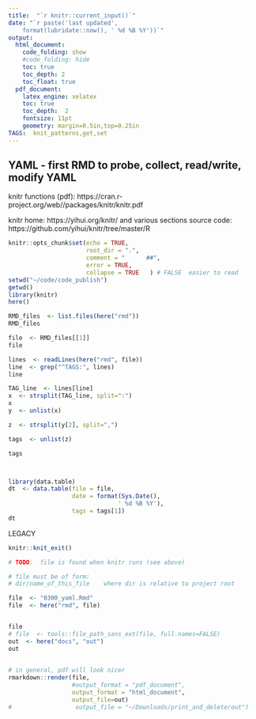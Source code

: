 ```yaml
---
title:  "`r knitr::current_input()`"  
date: "`r paste('last updated', 
    format(lubridate::now(), ' %d %B %Y'))`"   
output:   
  html_document:  
    code_folding: show
    #code_folding: hide
    toc: true 
    toc_depth: 2
    toc_float: true
  pdf_document:   
    latex_engine: xelatex  
    toc: true
    toc_depth:  2   
    fontsize: 11pt   
    geometry: margin=0.5in,top=0.25in   
TAGS:  knit_patterns,get,set
---
```





##  YAML  - first RMD to probe, collect, read/write, modify YAML



knitr functions (pdf): https://cran.r-project.org/web//packages/knitr/knitr.pdf

knitr home:  https://yihui.org/knitr/ and various sections
source code:  https://github.com/yihui/knitr/tree/master/R

```r
knitr::opts_chunk$set(echo = TRUE,
                      root_dir = ".",
                      comment = "      ##",
                      error = TRUE,
                      collapse = TRUE   ) # FALSE  easier to read
setwd("~/code/code_publish")
getwd()
library(knitr)
here()
```

```r
RMD_files  <- list.files(here("rmd"))
RMD_files

file  <- RMD_files[[1]]
file

lines  <- readLines(here("rmd", file))
line  <- grep("^TAGS:", lines)
line

TAG_line  <- lines[line]
x  <- strsplit(TAG_line, split=":")
x
y  <- unlist(x)

z  <- strsplit(y[2], split=",")

tags  <- unlist(z)

tags



library(data.table)
dt  <- data.table(file = file, 
                  date = format(Sys.Date(), 
                               ' %d %B %Y'), 
                  tags = tags[1])
dt
```







LEGACY
```r
knitr::knit_exit()
```








```r
# TODO:  file is found when knitr runs (see above)

# file must be of form:
# dir/name_of_this_file    where dir is relative to project root

file  <- "0300_yaml.Rmd"
file  <- here("rmd", file)


file
# file  <- tools::file_path_sans_ext(file, full.names=FALSE)
out  <- here("docs", "out")
out
             

# in general, pdf will look nicer
rmarkdown::render(file,
                  #output_format = "pdf_document",
                  output_format = "html_document",
                  output_file=out)
#                  output_file = "~/Downloads/print_and_delete/out")

```
